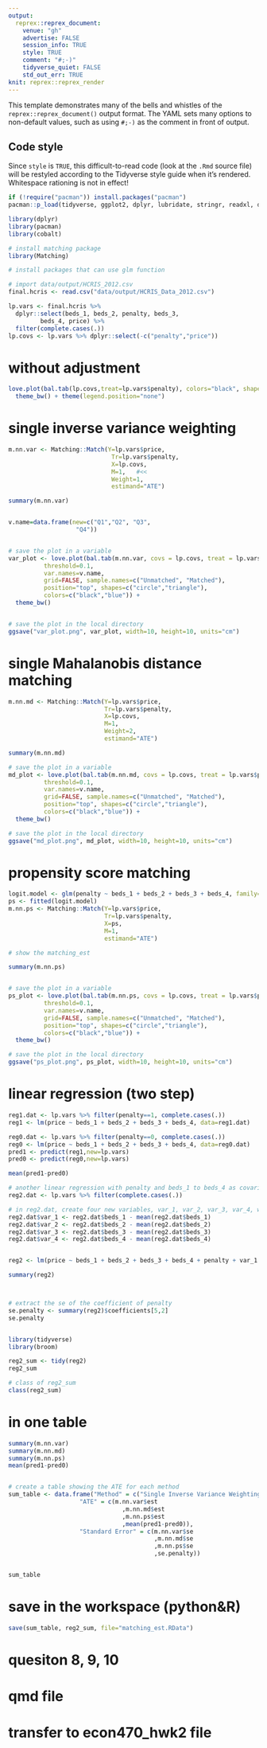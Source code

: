 ```yaml
---
output:
  reprex::reprex_document:
    venue: "gh"
    advertise: FALSE
    session_info: TRUE
    style: TRUE
    comment: "#;-)"
    tidyverse_quiet: FALSE
    std_out_err: TRUE
knit: reprex::reprex_render
---
```


This template demonstrates many of the bells and whistles of the `reprex::reprex_document()` output format. The YAML sets many options to non-default values, such as using `#;-)` as the comment in front of output.

## Code style

Since `style` is `TRUE`, this difficult-to-read code (look at the `.Rmd` source file) will be restyled according to the Tidyverse style guide when it's rendered. Whitespace rationing is not in effect!

```r
if (!require("pacman")) install.packages("pacman")
pacman::p_load(tidyverse, ggplot2, dplyr, lubridate, stringr, readxl, data.table, gdata)

library(dplyr)
library(pacman)
library(cobalt)

# install matching package
library(Matching)

# install packages that can use glm function

```

```r
# import data/output/HCRIS_2012.csv
final.hcris <- read.csv("data/output/HCRIS_Data_2012.csv")
```

```r
lp.vars <- final.hcris %>% 
  dplyr::select(beds_1, beds_2, penalty, beds_3,
         beds_4, price) %>%
  filter(complete.cases(.))
lp.covs <- lp.vars %>% dplyr::select(-c("penalty","price"))

```

# without adjustment

```r
love.plot(bal.tab(lp.covs,treat=lp.vars$penalty), colors="black", shapes="circle", threshold=0.1) + 
  theme_bw() + theme(legend.position="none")
```

# single inverse variance weighting

```r
m.nn.var <- Matching::Match(Y=lp.vars$price,
                             Tr=lp.vars$penalty,
                             X=lp.covs,
                             M=1,   #<<
                             Weight=1,
                             estimand="ATE")

summary(m.nn.var)


v.name=data.frame(new=c("Q1","Q2", "Q3",
                   "Q4"))


# save the plot in a variable
var_plot <- love.plot(bal.tab(m.nn.var, covs = lp.covs, treat = lp.vars$penalty), 
          threshold=0.1, 
          var.names=v.name,
          grid=FALSE, sample.names=c("Unmatched", "Matched"),
          position="top", shapes=c("circle","triangle"),
          colors=c("black","blue")) + 
  theme_bw()


# save the plot in the local directory
ggsave("var_plot.png", var_plot, width=10, height=10, units="cm")


```


# single Mahalanobis distance matching

```r
m.nn.md <- Matching::Match(Y=lp.vars$price,
                           Tr=lp.vars$penalty,
                           X=lp.covs,
                           M=1,
                           Weight=2,
                           estimand="ATE")  

summary(m.nn.md)

# save the plot in a variable
md_plot <- love.plot(bal.tab(m.nn.md, covs = lp.covs, treat = lp.vars$penalty), 
          threshold=0.1, 
          var.names=v.name,
          grid=FALSE, sample.names=c("Unmatched", "Matched"),
          position="top", shapes=c("circle","triangle"),
          colors=c("black","blue")) + 
  theme_bw()

# save the plot in the local directory
ggsave("md_plot.png", md_plot, width=10, height=10, units="cm")


```

# propensity score matching

```r
logit.model <- glm(penalty ~ beds_1 + beds_2 + beds_3 + beds_4, family=binomial, data=lp.vars)
ps <- fitted(logit.model)
m.nn.ps <- Matching::Match(Y=lp.vars$price,
                           Tr=lp.vars$penalty,
                           X=ps,
                           M=1,
                           estimand="ATE")

# show the matching_est 

summary(m.nn.ps)


# save the plot in a variable
ps_plot <- love.plot(bal.tab(m.nn.ps, covs = lp.covs, treat = lp.vars$penalty), 
          threshold=0.1, 
          var.names=v.name,
          grid=FALSE, sample.names=c("Unmatched", "Matched"),
          position="top", shapes=c("circle","triangle"),
          colors=c("black","blue")) + 
  theme_bw()

# save the plot in the local directory
ggsave("ps_plot.png", ps_plot, width=10, height=10, units="cm")

```

# linear regression (two step)

```r
reg1.dat <- lp.vars %>% filter(penalty==1, complete.cases(.))
reg1 <- lm(price ~ beds_1 + beds_2 + beds_3 + beds_4, data=reg1.dat)

reg0.dat <- lp.vars %>% filter(penalty==0, complete.cases(.))
reg0 <- lm(price ~ beds_1 + beds_2 + beds_3 + beds_4, data=reg0.dat)
pred1 <- predict(reg1,new=lp.vars)
pred0 <- predict(reg0,new=lp.vars)

mean(pred1-pred0)
```


```r
# another linear regression with penalty and beds_1 to beds_4 as covariates and include the interaction term bewteen penalty and (x_i-x_bar) for each beds
reg2.dat <- lp.vars %>% filter(complete.cases(.))

# in reg2.dat, create four new variables, var_1, var_2, var_3, var_4, which are the difference between beds_1 to beds_4 and their mean
reg2.dat$var_1 <- reg2.dat$beds_1 - mean(reg2.dat$beds_1)
reg2.dat$var_2 <- reg2.dat$beds_2 - mean(reg2.dat$beds_2)
reg2.dat$var_3 <- reg2.dat$beds_3 - mean(reg2.dat$beds_3)
reg2.dat$var_4 <- reg2.dat$beds_4 - mean(reg2.dat$beds_4)


reg2 <- lm(price ~ beds_1 + beds_2 + beds_3 + beds_4 + penalty + var_1:penalty + var_2:penalty + var_3:penalty + var_4:penalty, data=reg2.dat)

summary(reg2)



# extract the se of the coefficient of penalty
se.penalty <- summary(reg2)$coefficients[5,2]
se.penalty


library(tidyverse)
library(broom)

reg2_sum <- tidy(reg2)
reg2_sum

# class of reg2_sum
class(reg2_sum)

```



# in one table
```r
summary(m.nn.var)
summary(m.nn.md)
summary(m.nn.ps)
mean(pred1-pred0)


# create a table showing the ATE for each method
sum_table <- data.frame("Method" = c("Single Inverse Variance Weighting", "Single Mahalanobis Distance Matching", "Propensity Score Matching", "Linear Regression (Two Step)"),
                    "ATE" = c(m.nn.var$est
                                ,m.nn.md$est
                                ,m.nn.ps$est
                                ,mean(pred1-pred0)),
                    "Standard Error" = c(m.nn.var$se
                                         ,m.nn.md$se
                                         ,m.nn.ps$se
                                         ,se.penalty))


sum_table

```

# save in the workspace (python&R)
```r
save(sum_table, reg2_sum, file="matching_est.RData")

```

# quesiton 8, 9, 10

# qmd file

# transfer to econ470_hwk2 file


